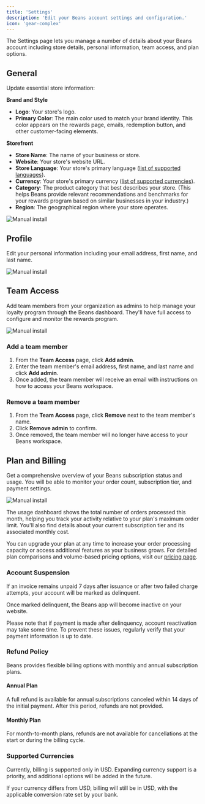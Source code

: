 ```yaml
---
title: 'Settings'
description: 'Edit your Beans account settings and configuration.'
icon: 'gear-complex'
---
```


The Settings page lets you manage a number of details about your Beans account including
store details, personal information, team access, and plan options.

## General

Update essential store information:

**Brand and Style**

- **Logo**: Your store's logo.
- **Primary Color**: The main color used to match your brand identity. This color appears on
  the rewards page, emails, redemption button, and other customer-facing elements.

**Storefront**

- **Store Name**: The name of your business or store.
- **Website**: Your store's website URL.
- **Store Language**: Your store's primary language ([list of supported languages](https://www.trybeans.com/i18n)).
- **Currency**: Your store's primary currency ([list of supported currencies](https://www.trybeans.com/i18n)).
- **Category**: The product category that best describes your store. (This helps Beans provide relevant recommendations
  and benchmarks for your rewards program based on similar businesses in your industry.)
- **Region**: The geographical region where your store operates.

<Frame>
  <img src="/assets/images/admin/settings/general.webp" alt="Manual install" style={{ borderRadius: '0.5rem' }} />
</Frame>

## Profile

Edit your personal information including your email address, first name, and last name.

<Frame>
  <img src="/assets/images/admin/settings/profile.webp" alt="Manual install" style={{ borderRadius: '0.5rem' }} />
</Frame>

## Team Access

Add team members from your organization as admins to help manage your loyalty program through
the Beans dashboard. They'll have full access to configure and monitor the rewards program.

<Frame>
  <img src="/assets/images/admin/settings/team-access.webp" alt="Manual install" style={{ borderRadius: '0.5rem' }} />
</Frame>

### Add a team member

1. From the **Team Access** page, click **Add admin**.
2. Enter the team member's email address, first name, and last name and click **Add admin**.
3. Once added, the team member will receive an email with instructions on how to access your
   Beans workspace.

### Remove a team member

1. From the **Team Access** page, click **Remove** next to the team member's name.
2. Click **Remove admin** to confirm.
3. Once removed, the team member will no longer have access to your Beans workspace.

## Plan and Billing

Get a comprehensive overview of your Beans subscription status and usage.
You will be able to monitor your order count, subscription tier, and payment settings.

<Frame>
  <img
    src="/assets/images/admin/settings/plan-and-billing.webp"
    alt="Manual install"
    style={{ borderRadius: '0.5rem' }}
  />
</Frame>

The usage dashboard shows the total number of orders processed this month, helping you track your activity relative to
your plan's maximum order limit. You'll also find details about your current subscription tier and its associated monthly cost.

You can upgrade your plan at any time to increase your order processing capacity or access additional features as your
business grows. For detailed plan comparisons and volume-based pricing options, visit our
[pricing page](https://www.trybeans.com/pricing).

### Account Suspension

If an invoice remains unpaid 7 days after issuance or after two failed charge attempts,
your account will be marked as delinquent.

Once marked delinquent, the Beans app will become inactive on your website.

Please note that if payment is made after delinquency, account reactivation may take some time.
To prevent these issues, regularly verify that your payment information is up to date.

### Refund Policy

Beans provides flexible billing options with monthly and annual subscription plans.

#### Annual Plan

A full refund is available for annual subscriptions canceled within 14 days of the initial
payment. After this period, refunds are not provided.

#### Monthly Plan

For month-to-month plans, refunds are not available for cancellations at the start or during
the billing cycle.

### Supported Currencies

Currently, billing is supported only in USD. Expanding currency support is a priority, and
additional options will be added in the future.

If your currency differs from USD, billing will still be in USD, with the applicable
conversion rate set by your bank.
